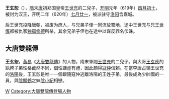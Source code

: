 '''王玄恕'''（{{bd|？||621年|catIdx=W}}），[[隋|隋]]末[[唐|唐]]初郑国皇帝[[王世充|王世充]]的二兒子，[[开明|开明]]元年（619年）[[四月初十|四月初十]]，被封为汉王，开明二年（620年）[[七月廿一|七月廿一]]，被派驻守[[洛阳|洛阳]]含嘉城。

后王世充投降唐朝，被废为庶人，与兄弟子侄一同流放蜀地，途中王世充与兄[[王世恽|王世恽]]都被仇家[[独孤修德|独孤修德]]所杀，其余兄弟子侄也在途中以谋反罪名伏诛。

==大唐雙龍傳==
{{黃易人物
|姓名 = 王玄恕
|小說 = [[大唐雙龍傳|大唐雙龍傳]]
|家庭 = [[王世充|王世充]]（父）<br />[[王玄應|王玄應]]（兄）<br />[[陰小紀|陰小紀]]（妻）
|身分 = 大鄭、[[少帥國|少帥國]]將領
}}
'''王玄恕'''，[[黃易|黃易]]《[[大唐雙龍傳|大唐雙龍傳]]》的人物，隋末軍閥[[王世充|王世充]]的二兒子。與大哥[[王玄應|王玄應]]的紈絝子弟性格截然不同，個性謙虛有禮，因此頗得[[寇仲|寇仲]]信賴。在當李唐占領王世充的[[洛陽|洛陽]]後，王玄恕是唯一一個跟隨寇仲逃離洛陽的王姓子弟，最後成為少帥國的一員，與[[陰顯鶴|陰顯鶴]]之妹[[陰小紀|陰小紀]]相戀。
[[Category:隋朝人|W]]
[[Category:大唐雙龍傳登場人物|Category:大唐雙龍傳登場人物]]